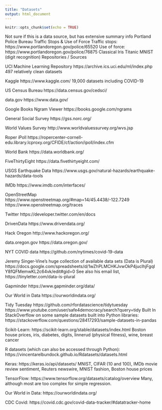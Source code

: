 ```yaml
---
title: "Datasets"
output: html_document
---
```


```r
knitr::opts_chunk$set(echo = TRUE)
```

Not sure if this is a data source, but has extensive summary info
Portland Police Bureau Traffic Stops & Use of Force
Traffic stops:  https://www.portlandoregon.gov/police/65520
Use of force:  https://www.portlandoregon.gov/police/76875
Classical
Iris
Titanic
MNIST (digit recognition)
Repositories / Sources

UCI Machine Learning Repository
https://archive.ics.uci.edu/ml/index.php
497 relatively clean datasets

Kaggle
https://www.kaggle.com/
19,000 datasets including COVID-19

US Census Bureau
https://data.census.gov/cedsci/

data.gov
https://www.data.gov/

Google Books Ngram Viewer
https://books.google.com/ngrams

General Social Survey
https://gss.norc.org/

World Values Survey
http://www.worldvaluessurvey.org/wvs.jsp

Roper iPoll
https://ropercenter-cornell-edu.library.lcproxy.org/CFIDE/cf/action/ipoll/index.cfm

World Bank
https://data.worldbank.org/

FiveThirtyEight
https://data.fivethirtyeight.com/

USGS Earthquake Data
https://www.usgs.gov/natural-hazards/earthquake-hazards/data-tools

IMDb
https://www.imdb.com/interfaces/

OpenStreetMap
https://www.openstreetmap.org/#map=14/45.4438/-122.7249
https://www.openstreetmap.org/traces

Twitter
https://developer.twitter.com/en/docs

DrivenData
https://www.drivendata.org/

Hack Oregon
http://www.hackoregon.org/

data.oregon.gov
https://data.oregon.gov/

NYT COVID data
https://github.com/nytimes/covid-19-data

Jeremy Singer-Vine’s huge collection of available data sets (Data is Plural)
https://docs.google.com/spreadsheets/d/1wZhPLMCHKJvwOkP4juclhjFgqIY8fQFMemwKL2c64vk/edit#gid=0
See also his email list, https://tinyletter.com/data-is-plural

Gapminder
https://www.gapminder.org/data/

Our World in Data
https://ourworldindata.org/

Tidy Tuesday
https://github.com/rfordatascience/tidytuesday
https://www.youtube.com/user/safe4democracy/search?query=tidy
Built In
StackOverflow on some sample datasets built into Python libraries:
https://stackoverflow.com/questions/28417293/sample-datasets-in-pandas

Scikit-Learn:
https://scikit-learn.org/stable/datasets/index.html
Boston house prices, iris, diabetes, digits, linnerud (physical fitness), wine, breast cancer

R datasets (which can also be accessed through Python):
https://vincentarelbundock.github.io/Rdatasets/datasets.html

Keras:
https://keras.io/api/datasets/
MNIST, CIFAR (10 and 100), IMDb movie review sentiment, Reuters newswire, MNIST fashion, Boston house prices

TensorFlow:
https://www.tensorflow.org/datasets/catalog/overview
Many, although most are too complex for simple regression.

Our World in Data:
https://ourworldindata.org/

CDC Covid:
https://covid.cdc.gov/covid-data-tracker/#datatracker-home